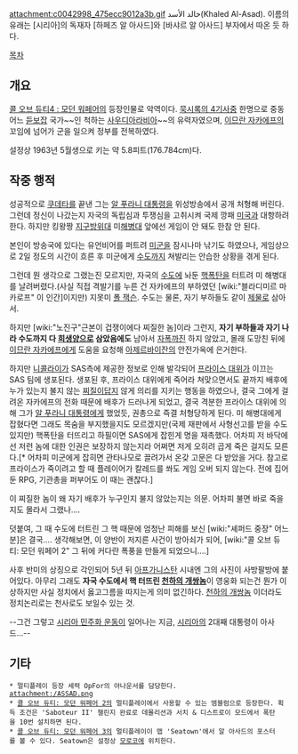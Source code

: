 attachment:c0042998_475ecc9012a3b.gif
خالد الأسد(Khaled Al-Asad). 이름의 유래는 [시리아]의 독재자 [하페즈 알 아사드]와 [바샤르 알 아사드] 부자에서 따온 듯 하다.

[[목차]]

== 개요 ==
[[콜 오브 듀티4 : 모던 워페어]]의 등장인물로 악역이다. [[묵시록의 4기사]]중 한명으로 중동 어느 [[듣보잡]] 국가~~인 척하는 [[사우디아라비아]]~~의 유력자였으며, [[이므란 자카에프]]의 꼬임에 넘어가 군을 일으켜 정부를 전복하였다. 

설정상 1963년 5월생으로 키는 약 5.8피트(176.784cm)다.
== 작중 행적 ==
성공적으로 [[쿠데타]]를 끝낸 그는 [[알 푸라니 대통령]]을 위성방송에서 공개 처형해 버린다. 그런데 정신이 나갔는지 자국의 독립심과 투쟁심을 고취시켜 국제 깡패 [[미국]]과 대항하려 한다. 하지만 킹왕짱 [[지구방위대]] 미[[해병대]] 앞에선 게임이 안 돼도 한참 안 된다.

본인이 방송국에 있다는 유언비어를 퍼트려 [[미군]]을 잠시나마 낚기도 하였으나, 게임상으로 2일 정도의 시간이 흐른 후 미군에게 [[수도]]까지 쳐발리는 안습한 상황을 겪게 된다.

그런데 뭔 생각으로 그랬는진 모르지만, 자국의 [[수도]]에 놔둔 [[핵폭탄]]을 터트려 미 해병대를 날려버렸다.(사실 직접 격발기를 누른 건 자카에프의 부하였던 [wiki:"블라디미르 마카로프" 이 인간]이지만) 지못미 [[폴 잭슨]]. 수도는 물론, 자기 부하들도 같이 [[제물]]로 삼아서.

하지만 [wiki:"노진구"근본이 겁쟁이에다 찌질한 놈]이라 그런지, '''자기 부하들과 자기 나라 수도까지 다 [[희생양]]으로 삼았음에도''' 남아서 [[자폭]]까진 하지 않았고, 몰래 도망친 뒤에 [[이므란 자카에프]]에게 도움을 요청해 [[아제르바이잔]]의 안전가옥에 은거한다.

하지만 [[니콜라이]]가 SAS측에 제공한 정보로 인해 발각되어 [[프라이스 대위]]가 이끄는 SAS 팀에 생포된다. 생포된 후, 프라이스 대위에게 죽어라 쳐맞으면서도 끝까지 배후에 누가 있는지 불지 않는 [[찌질이]]답지 않게 의리를 지키는 행동을 하였으나, 결국 그에게 걸려온 자카에프의 전화 때문에 배후가 드러나게 되었고, 결국 격분한 프라이스 대위에 의해 그가 [[알 푸라니 대통령]]에게 했었듯, 권총으로 즉결 처형당하게 된다. 미 해병대에게 잡혔다면 그래도 목숨을 부지했을지도 모르겠지만(국제 재판에서 사형선고를 받을 수도 있지만) 핵폭탄을 터뜨리고 하필이면 SAS에게 잡힌게 명을 재촉했다. 어차피 저 바닥에선 저런 놈에 대한 인권은 보장하지 않는지라 어쩌면 저게 오히려 곱게 죽은 걸지도 모른다.[* 어차피 미군에게 잡히면 관타나모로 끌려가서 온갖 고문은 다 받았을 거다. 참고로 프라이스가 죽이려고 할 때 플레이어가 칼레드를 쏴도 게임 오버 되지 않는다. 전에 집어둔 RPG, 기관총을 퍼부어도 이 때는 괜찮다.]

이 찌질한 놈이 왜 자기 배후가 누구인지 불지 않았는지는 의문. 어차피 불면 바로 죽을지도 몰라서 그랬나….

덧붙여, 그 때 수도에 터트린 그 핵 때문에 엄청난 피해를 보신 [wiki:"셰퍼드 중장" 어느 분]은 결국…. 생각해보면, 이 양반이 저지른 사건이 방아쇠가 되어, [wiki:"콜 오브 듀티: 모던 워페어 2" 그 뒤에 커다란 폭풍을 만들게 되었으니….]

사후 반미의 상징으로 각인되어 5년 뒤 [[아프가니스탄]] 시내엔 그의 사진이 사방팔방에 붙어있다. 아무리 그래도 '''자국 수도에서 핵 터뜨린 [[천하의 개쌍놈]]'''이 영웅화 되는건 뭔가 이상하지만 사실 정치에서 옳고그름을 따지는게 의미 없긴하다. [[천하의 개쌍놈]] 이더라도 정치논리로는 천사로도 보일수 있는 것.

--그건 그렇고 [[시리아 민주화 운동]]이 일어나는 지금, [[시리아]]의 2대째 대통령이 아사드...--
== 기타 ==
 * 멀티플레이 등장 세력 OpFor의 아나운서를 담당한다.
 attachment:/ASSAD.png
 * [[콜 오브 듀티: 모던 워페어 2]]의 멀티플레이에서 사용할 수 있는 엠블럼으로 등장한다. 획득 조건은 'Saboteur II' 챌린지 완료로 데몰리션과 서치 & 디스트로이 모드에서 폭탄을 10번 설치하면 된다.
 * [[콜 오브 듀티: 모던 워페어 3]]의 멀티플레이이 맵 'Seatown'에서 알 아사드의 포스터를 볼 수 있다. Seatown은 설정상 [[모로코]]에 위치한다.

